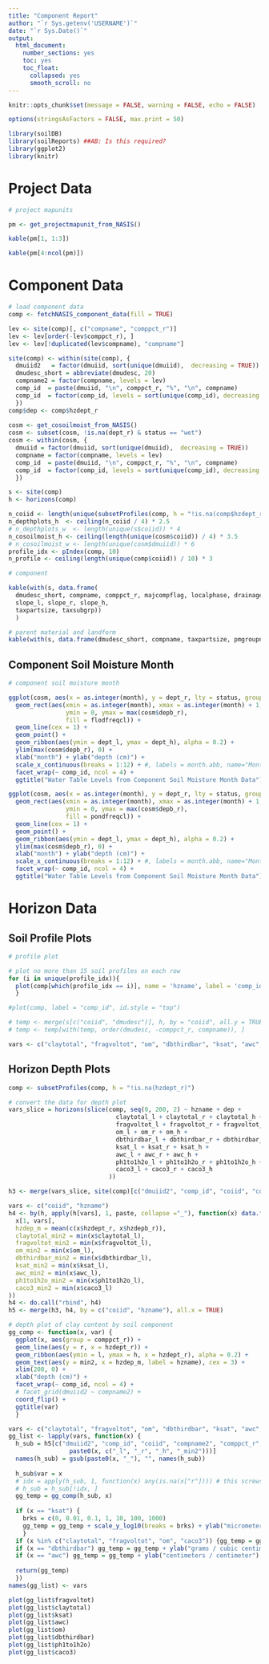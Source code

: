 ---
title: "Component Report"
author: "`r Sys.getenv('USERNAME')`"
date: "`r Sys.Date()`"
output: 
  html_document: 
    number_sections: yes
    toc: yes
    toc_float:
      collapsed: yes
      smooth_scroll: no
---
```{r setup, echo = FALSE}
knitr::opts_chunk$set(message = FALSE, warning = FALSE, echo = FALSE)

options(stringsAsFactors = FALSE, max.print = 50)
```


```{r packages}
library(soilDB)
library(soilReports) ##AB: Is this required?
library(ggplot2)
library(knitr)
```


# Project Data

```{r project data}

# project mapunits

pm <- get_projectmapunit_from_NASIS()

kable(pm[1, 1:3])

kable(pm[4:ncol(pm)])

```


# Component Data

```{r component data, fig.width=8.5, fig.height=6}

# load component data
comp <- fetchNASIS_component_data(fill = TRUE)

lev <- site(comp)[, c("compname", "comppct_r")]
lev <- lev[order(-lev$comppct_r), ]
lev <- lev[!duplicated(lev$compname), "compname"]

site(comp) <- within(site(comp), {
  dmuiid2   = factor(dmuiid, sort(unique(dmuiid),  decreasing = TRUE))
  dmudesc_short = abbreviate(dmudesc, 20)
  compname2 = factor(compname, levels = lev)
  comp_id  = paste(dmuiid, "\n", comppct_r, "%", "\n", compname)
  comp_id  = factor(comp_id, levels = sort(unique(comp_id), decreasing = TRUE))
  })
comp$dep <- comp$hzdept_r
  
cosm <- get_cosoilmoist_from_NASIS()
cosm <- subset(cosm, !is.na(dept_r) & status == "wet")
cosm <- within(cosm, {
  dmuiid = factor(dmuiid, sort(unique(dmuiid),  decreasing = TRUE))
  compname = factor(compname, levels = lev)
  comp_id  = paste(dmuiid, "\n", comppct_r, "%", "\n", compname)
  comp_id  = factor(comp_id, levels = sort(unique(comp_id), decreasing = TRUE))
  })

s <- site(comp)
h <- horizons(comp)

n_coiid <- length(unique(subsetProfiles(comp, h = "!is.na(comp$hzdept_r)")$coiid))
n_depthplots_h  <- ceiling(n_coiid / 4) * 2.5
# n_depthplots_w  <- length(unique(s$coiid)) * 4
n_cosoilmoist_h <- ceiling(length(unique(cosm$coiid)) / 4) * 3.5  
# n_cosoilmoist_w <- length(unique(cosm$dmuiid)) * 6 
profile_idx <- pIndex(comp, 10)
n_profile <- ceiling(length(unique(comp$coiid)) / 10) * 3

# component

kable(with(s, data.frame(
  dmudesc_short, compname, comppct_r, majcompflag, localphase, drainagecl, 
  slope_l, slope_r, slope_h,
  taxpartsize, taxsubgrp))
  )

# parent material and landform
kable(with(s, data.frame(dmudesc_short, compname, taxpartsize, pmgroupname, landform.string)))
```


## Component Soil Moisture Month

```{r soil moisture, fig.height=n_cosoilmoist_h, fig.width=12}
# component soil moisture month

ggplot(cosm, aes(x = as.integer(month), y = dept_r, lty = status, group = comppct_r)) +
  geom_rect(aes(xmin = as.integer(month), xmax = as.integer(month) + 1,
                ymin = 0, ymax = max(cosm$depb_r),
                fill = flodfreqcl)) +
  geom_line(cex = 1) +
  geom_point() +
  geom_ribbon(aes(ymin = dept_l, ymax = dept_h), alpha = 0.2) +
  ylim(max(cosm$depb_r), 0) +
  xlab("month") + ylab("depth (cm)") +
  scale_x_continuous(breaks = 1:12) + #, labels = month.abb, name="Month") +
  facet_wrap(~ comp_id, ncol = 4) +
  ggtitle("Water Table Levels from Component Soil Moisture Month Data")

ggplot(cosm, aes(x = as.integer(month), y = dept_r, lty = status, group = comppct_r)) +
  geom_rect(aes(xmin = as.integer(month), xmax = as.integer(month) + 1,
                ymin = 0, ymax = max(cosm$depb_r),
                fill = pondfreqcl)) +
  geom_line(cex = 1) +
  geom_point() +
  geom_ribbon(aes(ymin = dept_l, ymax = dept_h), alpha = 0.2) +
  ylim(max(cosm$depb_r), 0) +
  xlab("month") + ylab("depth (cm)") +
  scale_x_continuous(breaks = 1:12) + #, labels = month.abb, name="Month") +
  facet_wrap(~ comp_id, ncol = 4) +
  ggtitle("Water Table Levels from Component Soil Moisture Month Data")

```


# Horizon Data

## Soil Profile Plots

```{r horizon data, fig.height=7}
# profile plot

# plot no more than 15 soil profiles on each row
for (i in unique(profile_idx)){
  plot(comp[which(profile_idx == i)], name = 'hzname', label = 'comp_id', id.style = "top")
  }

#plot(comp, label = "comp_id", id.style = "top")

# temp <- merge(s[c("coiid", "dmudesc")], h, by = "coiid", all.y = TRUE)
# temp <- temp[with(temp, order(dmudesc, -comppct_r, compname)), ]

vars <- c("claytotal", "fragvoltot", "om", "dbthirdbar", "ksat", "awc", "ph1to1h2o", "caco3")
```

## Horizon Depth Plots

```{r, depth plots, fig.height=n_depthplots_h, fig.width=10}
comp <- subsetProfiles(comp, h = "!is.na(hzdept_r)")

# convert the data for depth plot
vars_slice = horizons(slice(comp, seq(0, 200, 2) ~ hzname + dep +
                              claytotal_l + claytotal_r + claytotal_h +
                              fragvoltot_l + fragvoltot_r + fragvoltot_h +
                              om_l + om_r + om_h +
                              dbthirdbar_l + dbthirdbar_r + dbthirdbar_h +
                              ksat_l + ksat_r + ksat_h +
                              awc_l + awc_r + awc_h +
                              ph1to1h2o_l + ph1to1h2o_r + ph1to1h2o_h +
                              caco3_l + caco3_r + caco3_h
                            ))

h3 <- merge(vars_slice, site(comp)[c("dmuiid2", "comp_id", "coiid", "compname2", "comppct_r")], by = "coiid", all.x = TRUE)

vars <- c("coiid", "hzname")
h4 <- by(h, apply(h[vars], 1, paste, collapse ="_"), function(x) data.frame(
  x[1, vars],
  hzdep_m = mean(c(x$hzdept_r, x$hzdepb_r)),
  claytotal_min2 = min(x$claytotal_l),
  fragvoltot_min2 = min(x$fragvoltot_l),
  om_min2 = min(x$om_l),
  dbthirdbar_min2 = min(x$dbthirdbar_l),
  ksat_min2 = min(x$ksat_l),
  awc_min2 = min(x$awc_l),
  ph1to1h2o_min2 = min(x$ph1to1h2o_l),
  caco3_min2 = min(x$caco3_l)
))
h4 <- do.call("rbind", h4)
h5 <- merge(h3, h4, by = c("coiid", "hzname"), all.x = TRUE)

# depth plot of clay content by soil component
gg_comp <- function(x, var) {
  ggplot(x, aes(group = comppct_r)) +
  geom_line(aes(y = r, x = hzdept_r)) +
  geom_ribbon(aes(ymin = l, ymax = h, x = hzdept_r), alpha = 0.2) +
  geom_text(aes(y = min2, x = hzdep_m, label = hzname), cex = 3) +
  xlim(200, 0) +
  xlab("depth (cm)") +
  facet_wrap(~ comp_id, ncol = 4) + 
  # facet_grid(dmuiid2 ~ compname2) +
  coord_flip() +
  ggtitle(var)
  }

vars <- c("claytotal", "fragvoltot", "om", "dbthirdbar", "ksat", "awc", "ph1to1h2o", "caco3")
gg_list <- lapply(vars, function(x) {
  h_sub = h5[c("dmuiid2", "comp_id", "coiid", "compname2", "comppct_r", "hzname", "dep", "hzdept_r", "hzdepb_r", "hzdep_m",
                 paste0(x, c("_l", "_r", "_h", "_min2")))]
  names(h_sub) = gsub(paste0(x, "_"), "", names(h_sub))
  
  h_sub$var = x
  # idx = apply(h_sub, 1, function(x) any(is.na(x["r"]))) # this screws up the plot scaling
  # h_sub = h_sub[!idx, ]
  gg_temp = gg_comp(h_sub, x)
 
  if (x == "ksat") {
    brks = c(0, 0.01, 0.1, 1, 10, 100, 1000)
    gg_temp = gg_temp + scale_y_log10(breaks = brks) + ylab("micrometers / second")
    }
  if (x %in% c("claytotal", "fragvoltot", "om", "caco3")) {gg_temp = gg_temp + ylab("%")}
  if (x == "dbthirdbar") gg_temp = gg_temp + ylab("grams / cubic centimeter")
  if (x == "awc") gg_temp = gg_temp + ylab("centimeters / centimeter")
  
  return(gg_temp)
  })
names(gg_list) <- vars

plot(gg_list$fragvoltot)
plot(gg_list$claytotal)
plot(gg_list$ksat)
plot(gg_list$awc)
plot(gg_list$om)
plot(gg_list$dbthirdbar)
plot(gg_list$ph1to1h2o)
plot(gg_list$caco3)

```

